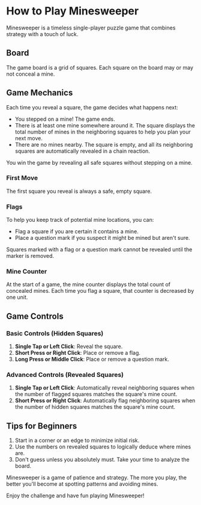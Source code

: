 # How to Play Minesweeper

Minesweeper is a timeless single-player puzzle game that combines strategy with a touch of luck.

## Board

The game board is a grid of squares. Each square on the board may or may not conceal a mine.

## Game Mechanics

Each time you reveal a square, the game decides what happens next:

- You stepped on a mine! The game ends.
- There is at least one mine somewhere around it. The square displays the total number of mines in the neighboring squares to help you plan your next move.
- There are no mines nearby. The square is empty, and all its neighboring squares are automatically revealed in a chain reaction.

You win the game by revealing all safe squares without stepping on a mine.

### First Move

The first square you reveal is always a safe, empty square.

### Flags

To help you keep track of potential mine locations, you can:

- Flag a square if you are certain it contains a mine.
- Place a question mark if you suspect it might be mined but aren't sure.

Squares marked with a flag or a question mark cannot be revealed until the marker is removed.

### Mine Counter

At the start of a game, the mine counter displays the total count of concealed mines. Each time you flag a square, that counter is decreased by one unit.

## Game Controls

### Basic Controls (Hidden Squares)

1. **Single Tap or Left Click**: Reveal the square.
2. **Short Press or Right Click**: Place or remove a flag.
3. **Long Press or Middle Click**: Place or remove a question mark.

### Advanced Controls (Revealed Squares)

1. **Single Tap or Left Click**: Automatically reveal neighboring squares when the number of flagged squares matches the square's mine count.
2. **Short Press or Right Click**: Automatically flag neighboring squares when the number of hidden squares matches the square's mine count.

## Tips for Beginners

1. Start in a corner or an edge to minimize initial risk.
2. Use the numbers on revealed squares to logically deduce where mines are.
3. Don't guess unless you absolutely must. Take your time to analyze the board.

Minesweeper is a game of patience and strategy. The more you play, the better you'll become at spotting patterns and avoiding mines.

Enjoy the challenge and have fun playing Minesweeper!
